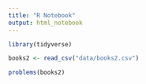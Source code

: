 ```yaml
---
title: "R Notebook"
output: html_notebook
---
```


```r
library(tidyverse)
```

```r
books2 <- read_csv("data/books2.csv")
```
```r
problems(books2)


```
